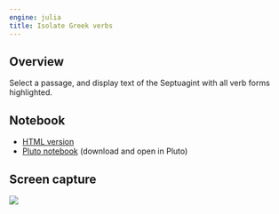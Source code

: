 ```yaml
---
engine: julia
title: Isolate Greek verbs
---
```




## Overview

Select a passage, and display text of the Septuagint with all verb forms highlighted.

## Notebook


- [HTML version](./isolate-verblemms-greek.html)
- [Pluto notebook](https://raw.githubusercontent.com/neelsmith/complutensian-texts/refs/heads/main/pluto/morphology/isolate-verblemms-greek.jl) (download and open in Pluto)

## Screen capture

![](./isolate-verbs-greek.png)